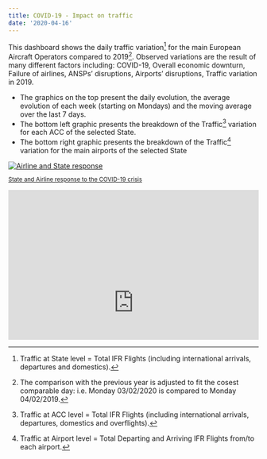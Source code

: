 ```yaml
---
title: COVID-19 - Impact on traffic
date: '2020-04-16'
---
```


<style type="text/css">
.img-responsive {
    margin: 0 auto;
    max-width: 75%
}

.resp-container {
    position: relative;
    overflow: hidden;
    padding-top: 60.0%;
}

.resp-iframe {
    position: absolute;
    top: 0;
    left: 0;
    width: 100%;
    height: 150%;
    border: 0;
}
</style>

<div class="container">
<div class="row align-items-start">
<div class="col-10">
This dashboard shows the daily traffic variation[^1] for the main European Aircraft Operators compared to 2019[^2].
Observed variations are the result of many different factors including: COVID-19, Overall economic downturn, Failure of airlines, ANSPs' disruptions,  Airports' disruptions, Traffic variation in 2019.
<ul>
  <li>The graphics on the top present the daily evolution, the average evolution of each week (starting on Mondays) and the moving average over the last 7 days.</li>
  <li>The bottom left graphic presents the breakdown of the Traffic[^3] variation for each ACC of the selected State.</li>
  <li>The bottom right graphic presents the breakdown of the Traffic[^4] variation for the main airports of the selected State</li>
</ul>
</div>
<div class="col-2">
<div class="card border-0"> 
<div class="card"><a href="https://www.eurocontrol.int/covid19#response-to-covid-19" target="_blank">
  <img class="card-img-top" src="/images/covid/ectl_react.jpg" alt="Airline and State response">
  <div class="card-body"><small><p class="card-text">State and Airline response to the COVID-19 crisis</p></small></a>
</div></div></div></div>
</div>
</div>
<div class="resp-container">
<iframe class="resp-iframe" src="https://www.eurocontrol.int/Economics/DailyTrafficVariation-States.html" frameborder="0" style="border:0" allowfullscreen></iframe>
</div>

[^1]: Traffic at State level = Total IFR Flights (including international arrivals, departures and domestics).
[^2]: The comparison with the previous year is adjusted to fit the cosest comparable day: i.e. Monday 03/02/2020 is compared to Monday 04/02/2019.
[^3]: Traffic at ACC level = Total IFR Flights (including international arrivals, departures, domestics and overflights).
[^4]: Traffic at Airport level = Total Departing and Arriving IFR Flights from/to each airport.